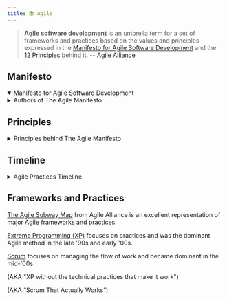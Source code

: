 ```yaml
---
title: 📚 Agile
---
```





> **Agile software development** is an umbrella term for a set of frameworks
> and practices based on the values and principles expressed in the
> [Manifesto for Agile Software Development](https://agilemanifesto.org/) and
> the [12 Principles](https://agilemanifesto.org/principles.html) behind it.
> -- [Agile Alliance](https://www.agilealliance.org/agile101/)

## Manifesto

<details open>
  <summary>Manifesto for Agile Software Development</summary>
  <AgileManifesto />
</details>

<details>
  <summary>Authors of The Agile Manifesto</summary>
  <AgileManifestoAuthors />
</details>

## Principles

<details>
  <summary>Principles behind The Agile Manifesto</summary>
  <AgilePrinciples />
</details>

## Timeline

<details>
  <summary>Agile Practices Timeline</summary>
  <AgileTimeline />
</details>

## Frameworks and Practices

[The Agile Subway Map](https://www.agilealliance.org/agile101/subway-map-to-agile-practices/)
from Agile Alliance is an excellent representation of major Agile frameworks
and practices.

[Extreme Programming (XP)](https://www.agilealliance.org/glossary/xp/)
focuses on practices and was the dominant Agile method in the late '90s and
early '00s.

[Scrum](https://www.agilealliance.org/glossary/scrum/) focuses on managing the
flow of work and became dominant in the mid-'00s.

(AKA "XP without the technical practices that make it work")

(AKA “Scrum That Actually Works”)

